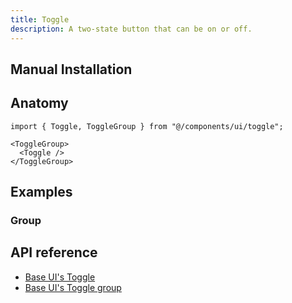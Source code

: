 ```yaml
---
title: Toggle
description: A two-state button that can be on or off.
---
```


<ComponentPreview name="examples/toggle/toggle-demo" />

## Manual Installation

<ComponentSource name="ui/toggle" />

## Anatomy

```tsx
import { Toggle, ToggleGroup } from "@/components/ui/toggle";
```

```tsx
<ToggleGroup>
  <Toggle />
</ToggleGroup>
```

## Examples

### Group
<ComponentPreview name="examples/toggle/toggle-group" />

## API reference

- [Base UI's Toggle](https://base-ui.com/react/components/toggle#api-reference)
- [Base UI's Toggle group](https://base-ui.com/react/components/toggle-group#api-reference)